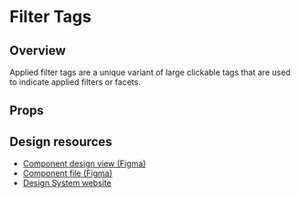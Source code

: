 
<Meta of={FilterTagsStories} />

# Filter Tags

## Overview

Applied filter tags are a unique variant of large clickable tags that are used to indicate applied filters or facets.

<Primary />

## Props

<Controls />

## Design resources

-   <a href={figmaLinks.filterTags.design} target="_blank" rel="noopener noreferrer">
        Component design view (Figma)
    </a>
-   <a href={figmaLinks.filterTags.file} target="_blank" rel="noopener noreferrer">
        Component file (Figma)
    </a>
-   <a href={figmaLinks.filterTags.ds} target="_blank" rel="noopener noreferrer">
        Design System website
    </a>
